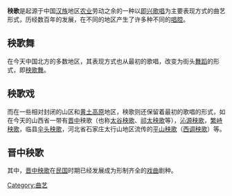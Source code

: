 '''秧歌'''是起源于中国[[汉族|汉族]]地区[[农业|农业]]劳动之余的一种以[[即兴|即兴]][[歌唱|歌唱]]为主要表现方式的曲艺形式，历经数百年的发展，在不同的地区产生了许多种不同的[[唱腔|唱腔]]。

== 秧歌舞 ==
在今天中国北方的多数地区，其表现方式也从最初的歌唱，改变为街头[[舞蹈|舞蹈]]的形式，即[[秧歌舞|秧歌舞]]。

== 秧歌戏 ==
而在一些相对封闭的山区和[[黄土高原|黄土高原]]地区，秧歌则还保留着最初的歌唱的形式，如在今天的山西省一带有[[晋中|晋中]]秧歌（也称[[太谷秧歌|太谷秧歌]]、[[祁太秧歌|祁太秧歌]]等），[[沁源秧歌|沁源秧歌]]，[[繁峙秧歌|繁峙秧歌]]，临县[[伞头秧歌|伞头秧歌]]，河北省石家庄太行山地区流传的[[平山秧歌|平山秧歌]]（[[西调秧歌|西调秧歌]]）等。

== 晋中秧歌 ==
其中，[[晋中秧歌|晋中秧歌]]在[[中華民國|民国]]时期已经发展成为形制齐全的[[戏曲|戏曲]]剧种。

[[Category:曲艺|Category:曲艺]]